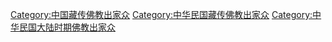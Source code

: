 [[Category:中国藏传佛教出家众|Category:中国藏传佛教出家众]]
[[Category:中华民国藏传佛教出家众|Category:中华民国藏传佛教出家众]]
[[Category:中华民国大陆时期佛教出家众|Category:中华民国大陆时期佛教出家众]]